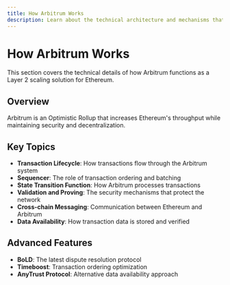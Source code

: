 ```yaml
---
title: How Arbitrum Works
description: Learn about the technical architecture and mechanisms that power Arbitrum
---
```


# How Arbitrum Works

This section covers the technical details of how Arbitrum functions as a Layer 2 scaling solution for Ethereum.

## Overview

Arbitrum is an Optimistic Rollup that increases Ethereum's throughput while maintaining security and decentralization.

## Key Topics

- **Transaction Lifecycle**: How transactions flow through the Arbitrum system
- **Sequencer**: The role of transaction ordering and batching
- **State Transition Function**: How Arbitrum processes transactions
- **Validation and Proving**: The security mechanisms that protect the network
- **Cross-chain Messaging**: Communication between Ethereum and Arbitrum
- **Data Availability**: How transaction data is stored and verified

## Advanced Features

- **BoLD**: The latest dispute resolution protocol
- **Timeboost**: Transaction ordering optimization
- **AnyTrust Protocol**: Alternative data availability approach